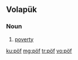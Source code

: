 ==Volapük==

===Noun===
{{head|vo|noun}}
 
# [[poverty]]

[[ku:pöf]]
[[mg:pöf]]
[[tr:pöf]]
[[vo:pöf]]